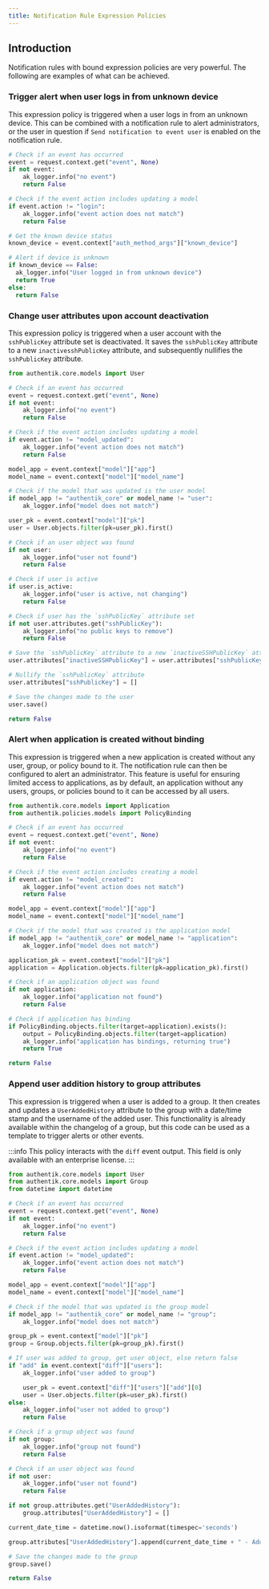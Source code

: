 ```yaml
---
title: Notification Rule Expression Policies
---
```


## Introduction

Notification rules with bound expression policies are very powerful. The following are examples of what can be achieved.

### Trigger alert when user logs in from unknown device

This expression policy is triggered when a user logs in from an unknown device. This can be combined with a notification rule to alert administrators, or the user in question if `Send notification to event user` is enabled on the notification rule.

```python
# Check if an event has occurred
event = request.context.get("event", None)
if not event:
    ak_logger.info("no event")
    return False

# Check if the event action includes updating a model
if event.action != "login":
    ak_logger.info("event action does not match")
    return False

# Get the known device status
known_device = event.context["auth_method_args"]["known_device"]

# Alert if device is unknown
if known_device == False:
  ak_logger.info("User logged in from unknown device")
  return True
else:
  return False
```

### Change user attributes upon account deactivation

This expression policy is triggered when a user account with the `sshPublicKey` attribute set is deactivated. It saves the `sshPublicKey` attribute to a new `inactivesshPublicKey` attribute, and subsequently nullifies the `sshPublicKey` attribute.

```python
from authentik.core.models import User

# Check if an event has occurred
event = request.context.get("event", None)
if not event:
    ak_logger.info("no event")
    return False

# Check if the event action includes updating a model
if event.action != "model_updated":
    ak_logger.info("event action does not match")
    return False

model_app = event.context["model"]["app"]
model_name = event.context["model"]["model_name"]

# Check if the model that was updated is the user model
if model_app != "authentik_core" or model_name != "user":
    ak_logger.info("model does not match")

user_pk = event.context["model"]["pk"]
user = User.objects.filter(pk=user_pk).first()

# Check if an user object was found
if not user:
    ak_logger.info("user not found")
    return False

# Check if user is active
if user.is_active:
    ak_logger.info("user is active, not changing")
    return False

# Check if user has the `sshPublicKey` attribute set
if not user.attributes.get("sshPublicKey"):
    ak_logger.info("no public keys to remove")
    return False

# Save the `sshPublicKey` attribute to a new `inactiveSSHPublicKey` attribute
user.attributes["inactiveSSHPublicKey"] = user.attributes["sshPublicKey"]

# Nullify the `sshPublicKey` attribute
user.attributes["sshPublicKey"] = []

# Save the changes made to the user
user.save()

return False
```

### Alert when application is created without binding

This expression is triggered when a new application is created without any user, group, or policy bound to it. The notification rule can then be configured to alert an administrator. This feature is useful for ensuring limited access to applications, as by default, an application without any users, groups, or policies bound to it can be accessed by all users.

```python
from authentik.core.models import Application
from authentik.policies.models import PolicyBinding

# Check if an event has occurred
event = request.context.get("event", None)
if not event:
    ak_logger.info("no event")
    return False

# Check if the event action includes creating a model
if event.action != "model_created":
    ak_logger.info("event action does not match")
    return False

model_app = event.context["model"]["app"]
model_name = event.context["model"]["model_name"]

# Check if the model that was created is the application model
if model_app != "authentik_core" or model_name != "application":
    ak_logger.info("model does not match")

application_pk = event.context["model"]["pk"]
application = Application.objects.filter(pk=application_pk).first()

# Check if an application object was found
if not application:
    ak_logger.info("application not found")
    return False

# Check if application has binding
if PolicyBinding.objects.filter(target=application).exists():
    output = PolicyBinding.objects.filter(target=application)
    ak_logger.info("application has bindings, returning true")
    return True

return False
```

### Append user addition history to group attributes

This expression is triggered when a user is added to a group. It then creates and updates a `UserAddedHistory` attribute to the group with a date/time stamp and the username of the added user. This functionality is already available within the changelog of a group, but this code can be used as a template to trigger alerts or other events.

:::info
This policy interacts with the `diff` event output. This field is only available with an enterprise license.
:::

```python
from authentik.core.models import User
from authentik.core.models import Group
from datetime import datetime

# Check if an event has occurred
event = request.context.get("event", None)
if not event:
    ak_logger.info("no event")
    return False

# Check if the event action includes updating a model
if event.action != "model_updated":
    ak_logger.info("event action does not match")
    return False

model_app = event.context["model"]["app"]
model_name = event.context["model"]["model_name"]

# Check if the model that was updated is the group model
if model_app != "authentik_core" or model_name != "group":
    ak_logger.info("model does not match")

group_pk = event.context["model"]["pk"]
group = Group.objects.filter(pk=group_pk).first()

# If user was added to group, get user object, else return false
if "add" in event.context["diff"]["users"]:
    ak_logger.info("user added to group")

    user_pk = event.context["diff"]["users"]["add"][0]
    user = User.objects.filter(pk=user_pk).first()
else:
    ak_logger.info("user not added to group")
    return False

# Check if a group object was found
if not group:
    ak_logger.info("group not found")
    return False

# Check if an user object was found
if not user:
    ak_logger.info("user not found")
    return False

if not group.attributes.get("UserAddedHistory"):
    group.attributes["UserAddedHistory"] = []

current_date_time = datetime.now().isoformat(timespec='seconds')

group.attributes["UserAddedHistory"].append(current_date_time + " - Added user: " + user.username)

# Save the changes made to the group
group.save()

return False
```
